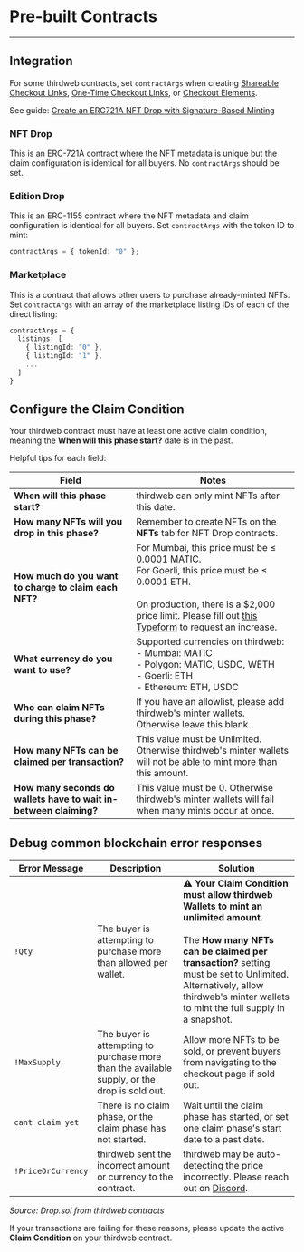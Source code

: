 
# Pre-built Contracts

---

## Integration

For some thirdweb contracts, set `contractArgs` when creating [Shareable Checkout Links](/payments/nft-checkout/checkout-link), [One-Time Checkout Links](/payments/nft-checkout/one-time-checkout-link), or [Checkout Elements](/payments/nft-checkout/elements).

See guide: [Create an ERC721A NFT Drop with Signature-Based Minting](https://blog.thirdweb.com/guides/signature-drop/)

### NFT Drop

This is an ERC-721A contract where the NFT metadata is unique but the claim configuration is identical for all buyers. No `contractArgs` should be set.

### Edition Drop

This is an ERC-1155 contract where the NFT metadata and claim configuration is identical for all buyers. Set `contractArgs` with the token ID to mint:

```typescript
contractArgs = { tokenId: "0" };
```

### Marketplace

This is a contract that allows other users to purchase already-minted NFTs. Set `contractArgs` with an array of the marketplace listing IDs of each of the direct listing:

```typescript
contractArgs = {
  listings: [
    { listingId: "0" },
    { listingId: "1" },
    ...
  ]
}
```

## Configure the Claim Condition

Your thirdweb contract must have at least one active claim condition, meaning the **When will this phase start?** date is in the past.

<DocImage
	src="https://files.readme.io/994d683-image.png"
	width={564}
	height={798}
/>

Helpful tips for each field:

| Field                                                             | Notes                                                                                                                                                                                                                                                             |
| ----------------------------------------------------------------- | ----------------------------------------------------------------------------------------------------------------------------------------------------------------------------------------------------------------------------------------------------------------- |
| **When will this phase start?**                                   | thirdweb can only mint NFTs after this date.                                                                                                                                                                                                                      |
| **How many NFTs will you drop in this phase?**                    | Remember to create NFTs on the **NFTs** tab for NFT Drop contracts.                                                                                                                                                                                               |
| **How much do you want to charge to claim each NFT?**             | For Mumbai, this price must be ≤ 0.0001 MATIC. <br />For Goerli, this price must be ≤ 0.0001 ETH. <br /><br />On production, there is a $2,000 price limit. Please fill out [this Typeform](https://fw3786mcxwl.typeform.com/to/B0xIFoiu) to request an increase. |
| **What currency do you want to use?**                             | Supported currencies on thirdweb: <br />- Mumbai: MATIC <br />- Polygon: MATIC, USDC, WETH <br />- Goerli: ETH <br />- Ethereum: ETH, USDC                                                                                                                        |
| **Who can claim NFTs during this phase?**                         | If you have an allowlist, please add thirdweb's minter wallets. <br />Otherwise leave this blank.                                                                                                                                                                 |
| **How many NFTs can be claimed per transaction?**                 | This value must be Unlimited. Otherwise thirdweb's minter wallets will not be able to mint more than this amount.                                                                                                                                                 |
| **How many seconds do wallets have to wait in-between claiming?** | This value must be 0. Otherwise thirdweb's minter wallets will fail when many mints occur at once.                                                                                                                                                                |

## Debug common blockchain error responses

| Error Message      | Description                                                                                  | Solution                                                                                                                                                                                                                                                                              |
| ------------------ | -------------------------------------------------------------------------------------------- | ------------------------------------------------------------------------------------------------------------------------------------------------------------------------------------------------------------------------------------------------------------------------------------- |
| `!Qty`             | The buyer is attempting to purchase more than allowed per wallet.                            | **:warning: Your Claim Condition must allow thirdweb Wallets to mint an unlimited amount.** <br /><br />The **How many NFTs can be claimed per transaction?** setting must be set to Unlimited. Alternatively, allow thirdweb's minter wallets to mint the full supply in a snapshot. |
| `!MaxSupply`       | The buyer is attempting to purchase more than the available supply, or the drop is sold out. | Allow more NFTs to be sold, or prevent buyers from navigating to the checkout page if sold out.                                                                                                                                                                                       |
| `cant claim yet`   | There is no claim phase, or the claim phase has not started.                                 | Wait until the claim phase has started, or set one claim phase's start date to a past date.                                                                                                                                                                                           |
| `!PriceOrCurrency` | thirdweb sent the incorrect amount or currency to the contract.                              | thirdweb may be auto-detecting the price incorrectly. Please reach out on [Discord](https://discord.gg/thirdweb).                                                                                                                                                                     |

_Source: Drop.sol from thirdweb contracts_

If your transactions are failing for these reasons, please update the active **Claim Condition** on your thirdweb contract.

